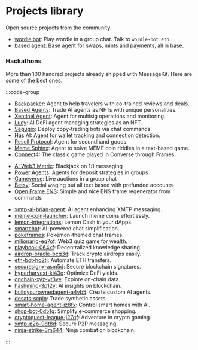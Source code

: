 # Projects library

Open source projects from the community.

- [wordle bot](https://github.com/ephemerahq/wordle-bot): Play wordle in a group chat. Talk to `wordle-bot.eth`.
- [based agent](/plugins/agentkit): Base agent for swaps, mints and payments, all in base.

### Hackathons

More than 100 handred projects already shipped with MessageKit. Here are some of the best ones.

:::code-group

<div data-title="ETH Bangkok 2024">

- [Backpacker](https://ethglobal.com/showcase/backpacker-udm2gz): Agent to help travelers with co-trained reviews and deals.
- [Based Agents](https://ethglobal.com/showcase/based-agents-ds8pq): Trade AI agents as NFTs with unique personalities.
- [Xentinel Agent](https://ethglobal.com/showcase/xentinel-agent-5v8sb): Agent for multisig operations and monitoring.
- [Lucy](https://ethglobal.com/showcase/lucy-bi61z): AI DeFi agent managing strategies as an NFT.
- [Segugio](https://ethglobal.com/showcase/segugio-zu2tw): Deploy copy-trading bots via chat commands.
- [Has AI](https://ethglobal.com/showcase/has-ai-nf8xd): Agent for wallet tracking and connection detection.
- [Resell Protocol](https://ethglobal.com/showcase/resell-protocol-d47u8): Agent for secondhand goods.
- [Meme Sphinx](https://ethglobal.com/showcase/memesphinx-ep7k8): Agent to solve MEME coin riddles in a text-based game.
- [Connect4](https://ethglobal.com/showcase/connect4-x988z): The classic game played in Converse through Frames.

</div>

<div data-title="ETH SF 2024">

- [AI Web3 Metric](https://ethglobal.com/showcase/ai-web3-metrics-a18ra): Blackjack on 1:1 messaging
- [Power Agents](https://ethglobal.com/showcase/power-agents-djqmb): Agents for deposit strategies in groups
- [Gameverse](https://ethglobal.com/showcase/gameverse-h8w91): Live auctions in a group chat
- [Betsy](https://ethglobal.com/showcase/betsy-9qx39): Social waging but all text based with prefunded accounts
- [Open Frame ENS](https://ethglobal.com/showcase/open-frame-t9rmb): Simple and nice ENS frame regenerator from commands

</div>

<div data-title="ETH Online 2024">

- [xmtp-ai-brian-agent](https://ethglobal.com/showcase/xmtp-ai-brian-agent-1181m): AI agent enhancing XMTP messaging.
- [meme-coin-launcher](https://ethglobal.com/showcase/meme-coin-launcher-0bz74): Launch meme coins effortlessly.
- [lemon-integrations](https://ethglobal.com/showcase/lemon-integrations-gnath): Lemon Cash in your dApps.
- [smartchat](https://ethglobal.com/showcase/smartchat-xvd7y): AI-powered chat simplification.
- [pokeframes](https://ethglobal.com/showcase/pokeframes-svnzv): Pokémon-themed chat frames.
- [milionario-eq7of](https://ethglobal.com/showcase/milionario-eq7of): Web3 quiz game for wealth.
- [playbook-064xf](https://ethglobal.com/showcase/playbook-064xf): Decentralized knowledge sharing.
- [airdrop-oracle-bcq3d](https://ethglobal.com/showcase/airdrop-oracle-bcq3d): Track crypto airdrops easily.
- [eth-bot-ho2tj](https://ethglobal.com/showcase/eth-bot-ho2tj): Automate ETH transfers.
- [securesignx-asm5d](https://ethglobal.com/showcase/securesignx-asm5d): Secure blockchain signatures.
- [hyperharvest-ki43o](https://ethglobal.com/showcase/hyperharvest-ki43o): Optimize DeFi yields.
- [onchain-xyz-vt3ve](https://ethglobal.com/showcase/onchain-xyz-vt3ve): Explore on-chain data.
- [hashmind-3p12v](https://ethglobal.com/showcase/hashmind-3p12v): AI insights on blockchain.
- [buildyourownedagent-a4vb5](https://ethglobal.com/showcase/buildyourownedagent-a4vb5): Create custom AI agents.
- [desats-scpin](https://ethglobal.com/showcase/desats-scpin): Trade synthetic assets.
- [smart-home-agent-iz8fx](https://ethglobal.com/showcase/smart-home-agent-iz8fx): Control smart homes with AI.
- [shop-bot-0d51g](https://ethglobal.com/showcase/shop-bot-0d51g): Simplify e-commerce shopping.
- [cryptoquest-league-j27qf](https://ethglobal.com/showcase/cryptoquest-league-j27qf): Adventure in crypto gaming.
- [xmtp-p2p-9dt8d](https://ethglobal.com/showcase/xmtp-p2p-9dt8d): Secure P2P messaging.
- [ninja-strike-3m644](https://ethglobal.com/showcase/ninja-strike-3m644): Ninja combat on blockchain.

</div>

:::
